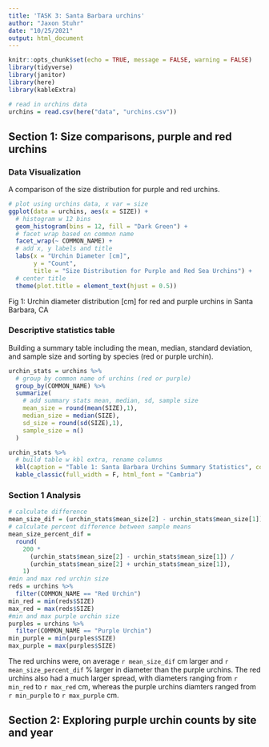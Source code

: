 ```yaml
---
title: 'TASK 3: Santa Barbara urchins'
author: "Jaxon Stuhr"
date: "10/25/2021"
output: html_document
---
```


```r
knitr::opts_chunk$set(echo = TRUE, message = FALSE, warning = FALSE)
library(tidyverse)
library(janitor)
library(here)
library(kableExtra)
```

```r
# read in urchins data 
urchins = read.csv(here("data", "urchins.csv"))
```

## Section 1: Size comparisons, purple and red urchins

### Data Visualization
A comparison of the size distribution for purple and red urchins.

```r
# plot using urchins data, x var = size
ggplot(data = urchins, aes(x = SIZE)) + 
  # histogram w 12 bins
  geom_histogram(bins = 12, fill = "Dark Green") + 
  # facet wrap based on common name
  facet_wrap(~ COMMON_NAME) +
  # add x, y labels and title
  labs(x = "Urchin Diameter [cm]", 
       y = "Count", 
       title = "Size Distribution for Purple and Red Sea Urchins") +
  # center title
  theme(plot.title = element_text(hjust = 0.5))

```

Fig 1: Urchin diameter distribution [cm] for red and purple urchins in Santa Barbara, CA

### Descriptive statistics table
Building a summary table including the mean, median, standard deviation, and sample size and sorting by species (red or purple urchin).

```r
urchin_stats = urchins %>% 
  # group by common name of urchins (red or purple)
  group_by(COMMON_NAME) %>% 
  summarize(
    # add summary stats mean, median, sd, sample size
    mean_size = round(mean(SIZE),1),
    median_size = median(SIZE),
    sd_size = round(sd(SIZE),1),
    sample_size = n()
  )

urchin_stats %>%
  # build table w kbl extra, rename columns
  kbl(caption = "Table 1: Santa Barbara Urchins Summary Statistics", col.names = c("Common Name", "Mean Diameter [cm]", "Median Diameter [cm]", "Standard Deviation [cm]", "Sample Size")) %>%
  kable_classic(full_width = F, html_font = "Cambria")
```

### Section 1 Analysis

```r
# calculate difference
mean_size_dif = (urchin_stats$mean_size[2] - urchin_stats$mean_size[1])
# calculate percent difference between sample means
mean_size_percent_dif = 
  round(
    200 * 
      (urchin_stats$mean_size[2] - urchin_stats$mean_size[1]) /
      (urchin_stats$mean_size[2] + urchin_stats$mean_size[1]), 
    1)
#min and max red urchin size
reds = urchins %>% 
  filter(COMMON_NAME == "Red Urchin") 
min_red = min(reds$SIZE)
max_red = max(reds$SIZE)
#min and max purple urchin size
purples = urchins %>% 
  filter(COMMON_NAME == "Purple Urchin") 
min_purple = min(purples$SIZE)
max_purple = max(purples$SIZE)

```

The red urchins were, on average `r mean_size_dif` cm larger and  `r mean_size_percent_dif` % larger in diameter than the purple urchins. The red urchins also had a much larger spread, with diameters ranging from `r min_red` to `r max_red` cm, whereas the purple urchins diamters ranged from `r min_purple` to `r max_purple` cm.

## Section 2: Exploring purple urchin counts by site and year
